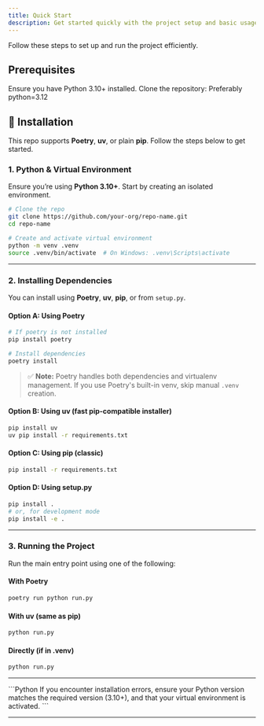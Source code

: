 ```yaml
---
title: Quick Start
description: Get started quickly with the project setup and basic usage.
---
```


Follow these steps to set up and run the project efficiently.

## Prerequisites

Ensure you have Python 3.10+ installed. Clone the repository:
Preferably python=3.12

## 🧱 Installation

This repo supports **Poetry**, **uv**, or plain **pip**. Follow the steps below to get started.

### 1. Python & Virtual Environment

Ensure you’re using **Python 3.10+**. Start by creating an isolated environment.

```bash
# Clone the repo
git clone https://github.com/your-org/repo-name.git
cd repo-name

# Create and activate virtual environment
python -m venv .venv
source .venv/bin/activate  # On Windows: .venv\Scripts\activate
````

---

### 2. Installing Dependencies

You can install using **Poetry**, **uv**, **pip**, or from `setup.py`.

#### Option A: Using Poetry

```bash
# If poetry is not installed
pip install poetry

# Install dependencies
poetry install
```

> ✅ **Note:** Poetry handles both dependencies and virtualenv management. If you use Poetry's built-in venv, skip manual `.venv` creation.

#### Option B: Using uv (fast pip-compatible installer)

```bash
pip install uv
uv pip install -r requirements.txt
```

#### Option C: Using pip (classic)

```bash
pip install -r requirements.txt
```

#### Option D: Using setup.py

```bash
pip install .
# or, for development mode
pip install -e .
```

---

### 3. Running the Project

Run the main entry point using one of the following:

#### With Poetry

```bash
poetry run python run.py
```

#### With uv (same as pip)

```bash
python run.py
```

#### Directly (if in .venv)

```bash
python run.py
```

---

<Note title="Troubleshooting">
```Python
  If you encounter installation errors, 
  ensure your Python version matches the required version (3.10+),
  and that your virtual environment is activated.
```
</Note>

---
